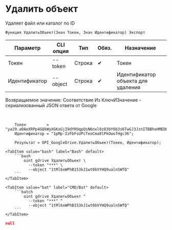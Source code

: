 ﻿---
sidebar_position: 9
---


# Удалить объект
 Удаляет файл или каталог по ID



`Функция УдалитьОбъект(Знач Токен, Знач Идентификатор) Экспорт`

  | Параметр | CLI опция | Тип | Обяз. | Назначение |
  |-|-|-|-|-|
  | Токен | --token | Строка | &#x2714; | Токен |
  | Идентификатор | --object | Строка | &#x2714; | Идентификатор объекта для удаления |

  
  Возвращаемое значение:   Соответствие Из КлючИЗначение - сериализованный JSON ответа от Google

<br/>




```bsl title="Пример использования для 1С:Предприятие/OneScript"
    Токен         = "ya29.a0AeXRPp4GQkWyXGKxGjI9dYRUqpQsN6nxl0z83bY6b3s6TwGJ3JznITBBhoHMEDHPF6sCDeNnyAAykBPLfqweLCigrMVX4FL8vcelNFAex...";
    Идентификатор = "1pMp-IzFbFsUPcTeoCma8lPkOwofHgc36";

    Результат = OPI_GoogleDrive.УдалитьОбъект(Токен, Идентификатор);
```
    

 <Tabs>
  
    <TabItem value="bash" label="Bash" default>
        ```bash
            oint gdrive УдалитьОбъект \
              --token "***" \
              --object "1tMl6xWPhB153kJ1wt0bVYHQ9ualnSWfQ"
        ```
    </TabItem>
  
    <TabItem value="bat" label="CMD/Bat" default>
        ```batch
            oint gdrive УдалитьОбъект ^
              --token "***" ^
              --object "1tMl6xWPhB153kJ1wt0bVYHQ9ualnSWfQ"
        ```
    </TabItem>
</Tabs>


```json title="Результат"
null
```
